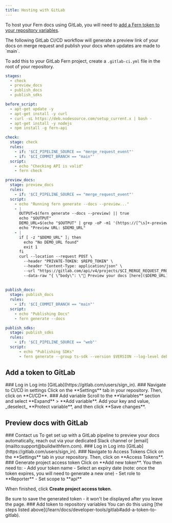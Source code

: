 ```yaml
---
title: Hosting with GitLab
---
```


To host your Fern docs using GitLab, you will need to [add a Fern token to your repository variables](/learn/docs/developer-tools/gitlab#add-a-token-to-gitlab). 

<Accordion title="GitLab CI/CD configuration">
The following GitLab CI/CD workflow will generate a preview link of your docs on merge request and publish your docs when updates are made to `main`. 

To add this to your GitLab Fern project, create a `.gitlab-ci.yml` file in the root of your repository.

```yaml .gitlab-ci.yml
stages: 
  - check
  - preview_docs
  - publish_docs
  - publish_sdks

before_script:
  - apt-get update -y
  - apt-get install -y curl
  - curl -sL https://deb.nodesource.com/setup_current.x | bash -
  - apt-get install -y nodejs
  - npm install -g fern-api

check: 
  stage: check
  rules:
    - if: '$CI_PIPELINE_SOURCE == "merge_request_event"'
    - if: '$CI_COMMIT_BRANCH == "main"'
  script:
    - echo "Checking API is valid"
    - fern check

preview_docs:
  stage: preview_docs
  rules:
    - if: '$CI_PIPELINE_SOURCE == "merge_request_event"'
  script:
    - echo "Running fern generate --docs --preview..."
    - |
      OUTPUT=$(fern generate --docs --preview) || true
      echo "$OUTPUT"
      DEMO_URL=$(echo "$OUTPUT" | grep -oP -m1 '(https://[^\s]+-preview-[^\s]+)(?: )')
      echo "Preview URL: $DEMO_URL"
    - |
      if [ -z "$DEMO_URL" ]; then
        echo "No DEMO_URL found"
        exit 1
      fi
      curl --location --request POST \
        --header "PRIVATE-TOKEN: $REPO_TOKEN" \
        --header "Content-Type: application/json" \
        --url "https://gitlab.com/api/v4/projects/$CI_MERGE_REQUEST_PROJECT_ID/merge_requests/$CI_MERGE_REQUEST_IID/notes" \
        --data-raw "{ \"body\": \"🌿 Preview your docs [here]($DEMO_URL)\" }"
    
            
publish_docs:
  stage: publish_docs
  rules:
    - if: '$CI_COMMIT_BRANCH == "main"'
  script:
    - echo "Publishing Docs"
    - fern generate --docs

publish_sdks:
  stage: publish_sdks
  rules:
    - if: '$CI_PIPELINE_SOURCE == "web"'
  script: 
      - echo "Publishing SDKs"
      - fern generate --group ts-sdk --version $VERSION --log-level debug
```
</Accordion>

## Add a token to GitLab
<Steps>
### Log in
Log into [GitLab](https://gitlab.com/users/sign_in).
### Navigate to CI/CD in settings
Click on the **Settings** tab in your repository. Then, click on **CI/CD**. 
### Add variable
Scroll to the **Variables** section and select **Expand** > **Add variable**. Add your key and value, _deselect_ **Protect variable**, and then click **Save changes**. 
</Steps>

## Preview docs with GitLab

<Steps>
### Contact us
To get set up with a GitLab pipeline to preview your docs automatically, reach out via your dedicated Slack channel or [email](mailto:support@buildwithfern.com). 
### Log in
Log into [GitLab](https://gitlab.com/users/sign_in).
### Navigate to Access Tokens
Click on the **Settings** tab in your repository. Then, click on **Access Tokens**. 
### Generate project access token
Click on **Add new token**. You then need to: 
- Add your token name
- Select an expiry date (note: once the token expires, you will need to generate a new one)
- Set role to **Reporter**
- Set scope to **api**

When finished, click **Create project access token**. 

<Note title='Save your token'>
Be sure to save the generated token - it won't be displayed after you leave the page. 
</Note>
### Add token to repository variables
You can do this using [the steps listed above](/learn/docs/developer-tools/gitlab#add-a-token-to-gitlab). 
</Steps>
